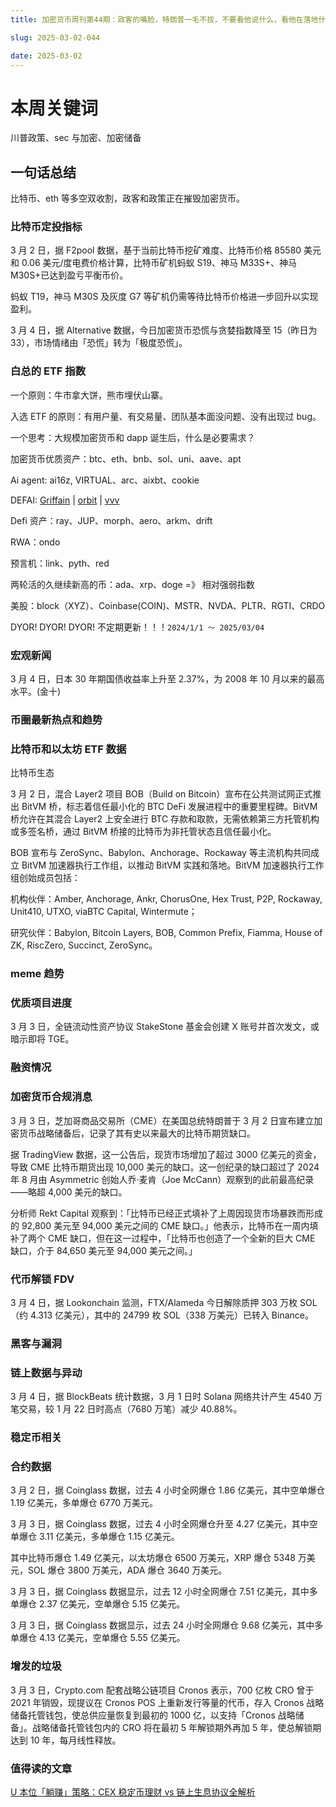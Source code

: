 ```yaml
---
title: 加密货币周刊第44期：政客的嘴脸，特朗普一毛不拔，不要看他说什么，看他在落地什么

slug: 2025-03-02-044

date: 2025-03-02
---
```


# 本周关键词

川普政策、sec 与加密、加密储备

## 一句话总结

比特币、eth 等多空双收割，政客和政策正在摧毁加密货币。

### 比特币定投指标

3 月 2 日，据 F2pool 数据，基于当前比特币挖矿难度、比特币价格 85580 美元和 0.06 美元/度电费价格计算，比特币矿机蚂蚁 S19、神马 M33S+、神马 M30S+已达到盈亏平衡币价。

蚂蚁 T19，神马 M30S 及灰度 G7 等矿机仍需等待比特币价格进一步回升以实现盈利。

3 月 4 日，据 Alternative 数据，今日加密货币恐慌与贪婪指数降至 15（昨日为 33），市场情绪由「恐慌」转为「极度恐慌」。

### 白总的 ETF 指数

一个原则：牛市拿大饼，熊市埋伏山寨。

入选 ETF 的原则：有用户量、有交易量、团队基本面没问题、没有出现过 bug。

一个思考：大规模加密货币和 dapp 诞生后，什么是必要需求？

加密货币优质资产：btc、eth、bnb、sol、uni、aave、apt

Ai agent: ai16z, VIRTUAL、arc、aixbt、cookie

DEFAI: [Griffain](https://www.cookie.fun/zh/agent/griffain) | [orbit](https://www.cookie.fun/zh/agent/orbit) | [vvv](https://www.cookie.fun/zh/agent/vvv)

Defi 资产：ray、JUP、morph、aero、arkm、drift

RWA：ondo

预言机：link、pyth、red

两轮活的久继续新高的币：ada、xrp、doge =》 相对强弱指数

美股：block（XYZ）、Coinbase(COIN)、MSTR、NVDA、PLTR、RGTI、CRDO

DYOR! DYOR! DYOR! 不定期更新！！！`2024/1/1 ～ 2025/03/04`

### 宏观新闻

3 月 4 日，日本 30 年期国债收益率上升至 2.37%，为 2008 年 10 月以来的最高水平。(金十)

### 币圈最新热点和趋势

### 比特币和以太坊 ETF 数据

比特币生态

3 月 2 日，混合 Layer2 项目 BOB（Build on Bitcoin）宣布在公共测试网正式推出 BitVM 桥，标志着信任最小化的 BTC DeFi 发展进程中的重要里程碑。BitVM 桥允许在其混合 Layer2 上安全进行 BTC 存款和取款，无需依赖第三方托管机构或多签名桥，通过 BitVM 桥接的比特币为非托管状态且信任最小化。

BOB 宣布与 ZeroSync、Babylon、Anchorage、Rockaway 等主流机构共同成立 BitVM 加速器执行工作组，以推动 BitVM 实践和落地。BitVM 加速器执行工作组创始成员包括：

机构伙伴：Amber, Anchorage, Ankr, ChorusOne, Hex Trust, P2P, Rockaway, Unit410, UTXO, viaBTC Capital, Wintermute；

研究伙伴：Babylon, Bitcoin Layers, BOB, Common Prefix, Fiamma, House of ZK, RiscZero, Succinct, ZeroSync。

### meme 趋势

### 优质项目进度

3 月 3 日，全链流动性资产协议 StakeStone 基金会创建 X 账号并首次发文，或暗示即将 TGE。

### 融资情况

### 加密货币合规消息

3 月 3 日，芝加哥商品交易所（CME）在美国总统特朗普于 3 月 2 日宣布建立加密货币战略储备后，记录了其有史以来最大的比特币期货缺口。

据 TradingView 数据，这一公告后，现货市场增加了超过 3000 亿美元的资金，导致 CME 比特币期货出现 10,000 美元的缺口。这一创纪录的缺口超过了 2024 年 8 月由 Asymmetric 创始人乔·麦肯（Joe McCann）观察到的此前最高纪录——略超 4,000 美元的缺口。

分析师 Rekt Capital 观察到：「比特币已经正式填补了上周因现货市场暴跌而形成的 92,800 美元至 94,000 美元之间的 CME 缺口。」他表示，比特币在一周内填补了两个 CME 缺口，但在这一过程中，「比特币也创造了一个全新的巨大 CME 缺口，介于 84,650 美元至 94,000 美元之间。」

### 代币解锁 FDV

3 月 4 日，据 Lookonchain 监测，FTX/Alameda 今日解除质押 303 万枚 SOL（约 4.313 亿美元），其中的 24799 枚 SOL（338 万美元）已转入 Binance。

### 黑客与漏洞

### 链上数据与异动

3 月 4 日，据 BlockBeats 统计数据，3 月 1 日时 Solana 网络共计产生 4540 万笔交易，较 1 月 22 日时高点（7680 万笔）减少 40.88%。

### 稳定币相关

### 合约数据

3 月 2 日，据 Coinglass 数据，过去 4 小时全网爆仓 1.86 亿美元，其中空单爆仓 1.19 亿美元，多单爆仓 6770 万美元。

3 月 3 日，据 Coinglass 数据，过去 4 小时全网爆仓升至 4.27 亿美元，其中空单爆仓 3.11 亿美元，多单爆仓 1.15 亿美元。

其中比特币爆仓 1.49 亿美元，以太坊爆仓 6500 万美元，XRP 爆仓 5348 万美元，SOL 爆仓 3800 万美元，ADA 爆仓 3640 万美元。

3 月 3 日，据 Coinglass 数据显示，过去 12 小时全网爆仓 7.51 亿美元，其中多单爆仓 2.37 亿美元，空单爆仓 5.15 亿美元。

3 月 3 日，据 Coinglass 数据显示，过去 24 小时全网爆仓 9.68 亿美元，其中多单爆仓 4.13 亿美元，空单爆仓 5.55 亿美元。

### 增发的垃圾

3 月 3 日，Crypto.com 配套战略公链项目 Cronos 表示，700 亿枚 CRO 曾于 2021 年销毁，现提议在 Cronos POS 上重新发行等量的代币，存入 Cronos 战略储备托管钱包，使总供应量恢复到最初的 1000 亿，以支持「Cronos 战略储备」。战略储备托管钱包内的 CRO 将在最初 5 年解锁期外再加 5 年，使总解锁期达到 10 年，每月线性释放。

### 值得读的文章

[U 本位「躺赚」策略：CEX 稳定币理财 vs 链上生息协议全解析](https://www.theblockbeats.info/news/57103)
